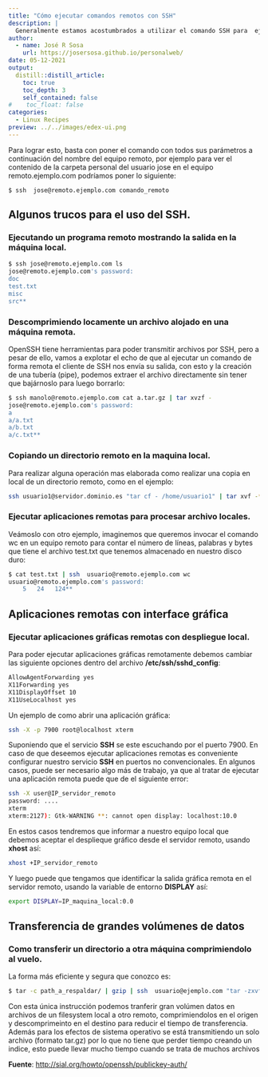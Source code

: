```yaml
---
title: "Cómo ejecutar comandos remotos con SSH"
description: |
  Generalmente estamos acostumbrados a utilizar el comando SSH para  ejecutar aplicaciones a través de una shell interactiva, pero también  podemos hacer que el cliente de SSH ejecute un comando remoto y nos  envíe su salida a la maquina local. En este post muestro este y otros trucos con SSH. 
author:
  - name: José R Sosa
    url: https://josersosa.github.io/personalweb/
date: 05-12-2021
output:
  distill::distill_article:
    toc: true
    toc_depth: 3
    self_contained: false
#    toc_float: false
categories:
  - Linux Recipes
preview: ../../images/edex-ui.png
---
```



Para  lograr esto, basta con poner el comando con todos sus parámetros a  continuación del nombre del equipo remoto, por ejemplo para ver el  contenido de la carpeta personal del usuario jose en el equipo  remoto.ejemplo.com podríamos poner lo siguiente:

```
$ ssh  jose@remoto.ejemplo.com comando_remoto
```



## Algunos trucos para el uso del SSH.

### Ejecutando un programa remoto mostrando la salida en la máquina local. 

```bash
$ ssh jose@remoto.ejemplo.com ls
jose@remoto.ejemplo.com's password: 
doc
test.txt
misc
src**
```



### Descomprimiendo locamente un archivo alojado en una máquina remota.

OpenSSH tiene herramientas para poder transmitir archivos por SSH, pero a pesar de ello, vamos a explotar el echo de que al ejecutar un comando de  forma remota el cliente de SSH nos envía su salida, con esto y la  creación de una tubería (pipe), podemos extraer el archivo directamente  sin tener que bajárnoslo para luego borrarlo: 

```bash
$ ssh manolo@remoto.ejemplo.com cat a.tar.gz | tar xvzf -
jose@remoto.ejemplo.com's password:
a
a/a.txt
a/b.txt
a/c.txt**
```



### Copiando un directorio remoto en la maquina local.

Para realizar alguna operación mas elaborada como realizar una copia en local de un directorio remoto, como en el ejemplo:

```bash
ssh usuario1@servidor.dominio.es "tar cf - /home/usuario1" | tar xvf -**
```



### Ejecutar aplicaciones remotas para procesar archivo locales.

Veámoslo con otro ejemplo, imaginemos que queremos invocar el comando wc en un  equipo remoto para contar el número de líneas, palabras y bytes que  tiene el archivo test.txt que tenemos almacenado en nuestro disco duro:

```bash
$ cat test.txt | ssh  usuario@remoto.ejemplo.com wc
usuario@remoto.ejemplo.com's password:
    5   24   124**
```



## Aplicaciones remotas con interface gráfica

### Ejecutar aplicaciones gráficas remotas con despliegue local.

Para poder ejecutar aplicaciones gráficas remotamente debemos cambiar las siguiente opciones dentro del archivo **/etc/ssh/sshd_config**:

```bash
AllowAgentForwarding yes
X11Forwarding yes
X11DisplayOffset 10
X11UseLocalhost yes
```

Un ejemplo de como abrir una aplicación gráfica:

```bash
ssh -X -p 7900 root@localhost xterm
```

Suponiendo que el servicio **SSH** se este escuchando por el puerto 7900. En caso de que deseemos ejecutar aplicaciones remotas es conveniente configurar nuestro servicio **SSH** en puertos no convencionales. En algunos casos, puede ser necesario  algo más de trabajo, ya que al tratar de ejecutar una aplicación remota  puede que de el siguiente error:

```bash
ssh -X user@IP_servidor_remoto
password: ....
xterm
xterm:2127): Gtk-WARNING **: cannot open display: localhost:10.0
```

En estos casos tendremos que informar a nuestro equipo local que debemos  aceptar el desplieque gráfico desde el servidor remoto, usando **xhost** así:

```bash
xhost +IP_servidor_remoto
```

Y luego puede que tengamos que identificar la salida gráfica remota en el servidor remoto, usando la variable de entorno **DISPLAY** así:

```bash
export DISPLAY=IP_maquina_local:0.0
```

 

## Transferencia de grandes volúmenes de datos

### Como transferir un directorio a otra máquina comprimiendolo al vuelo.

La forma más eficiente y segura que conozco es:

```bash
$ tar -c path_a_respaldar/ | gzip | ssh  usuario@ejemplo.com "tar -zxvf -  --directory /path_equipo_remoto > /path_a_logs/proyects.log"
```

 Con esta única instrucción podemos tranferir gran volúmen datos en archivos de un filesystem local a otro remoto, comprimiendolos en el origen y descomprimeinto en el destino para reducir el tiempo de transferencia. Además para los efectos de sistema operativo se está transmitiendo un solo archivo (formato tar.gz) por lo que no tiene que perder tiempo creando un indice, esto puede llevar mucho tiempo cuando se trata de muchos archivos



**Fuente**: [http://sial.org/howto/openssh/publickey-auth/ ](http://sial.org/howto/openssh/publickey-auth/)